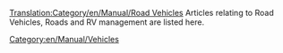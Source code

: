 [[Translation:Category/en/Manual/Road Vehicles]]
Articles relating to Road Vehicles, Roads and RV management are listed here.

{{en/Catmore}}

[[Category:en/Manual/Vehicles]]